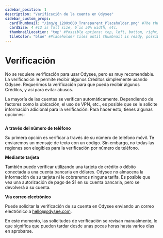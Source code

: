 ```yaml
---
sidebar_position: 1
description: "Verificación de la cuenta en Odysee"
sidebar_custom_props:
  cardThumbnail: "/img/g_1200x600_Transparent_Placeholder.png" #The thumbnail on the category card.
  cardSize: 4 #12 is full size, 6 is 50% width, etc.
  thumbnailLocation: "top" #Possible options: top, left, bottom, right, none
  tileColor: "blue" #Placeholder tiles until thumbnail is ready, possible options: blue, cream, darkpurple, lightpurple, mauve, orange, pink, none
---
```


# Verificación

No se requiere verificación para usar Odysee, pero es muy recomendable. La verificación le permite recibir algunos Créditos simplemente usando Odysee. Requerimos la verificación para que pueda recibir algunos Créditos, y así para evitar abusos.

La mayoría de las cuentas se verifican automáticamente. Dependiendo de factores como la ubicación, el uso de VPN, etc., es posible que se le solicite información adicional para la verificación. Para hacer esto, tienes algunas opciones:

<Image img="/img/en/category-basics6.png"/>

**A través del número de teléfono**

Su primera opción es verificar a través de su número de teléfono móvil. Te enviaremos un mensaje de texto con un código. Sin embargo, no todas las regiones son elegibles para la verificación por número de teléfono.

**Mediante tarjeta** 

También puede verificar utilizando una tarjeta de crédito o débito conectada a una cuenta bancaria en dólares. Odysee no almacena la información de su tarjeta ni le cobraremos ninguna tarifa. Es posible que vea una autorización de pago de $1 en su cuenta bancaria, pero se devolverá a su cuenta.

**Vía correo electrónico**

Puede solicitar la verificación de su cuenta en Odysee enviando un correo electrónico a hello@odysee.com.

En este momento, las solicitudes de verificación se revisan manualmente, lo que significa que pueden tardar desde unas pocas horas hasta varios días en aprobarse.